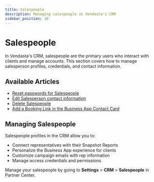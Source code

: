 ```yaml
---
title: Salespeople
description: Managing salespeople in Vendasta's CRM
sidebar_position: 10
---
```


# Salespeople

In Vendasta's CRM, salespeople are the primary users who interact with clients and manage accounts. This section covers how to manage salesperson profiles, credentials, and contact information.

## Available Articles

- [Reset passwords for Salespeople](./reset-passwords-for-salespeople)
- [Edit Salesperson contact information](./edit-salesperson-contact-information)
- [Delete Salespeople](./delete-salespeople)
- [Add a Booking Link in the Business App Contact Card](./add-booking-link)

## Managing Salespeople

Salespeople profiles in the CRM allow you to:

- Connect representatives with their Snapshot Reports
- Personalize the Business App experience for clients
- Customize campaign emails with rep information
- Manage access credentials and permissions

Manage your salespeople by going to **Settings** > **CRM** > **Salespeople** in Partner Center.
